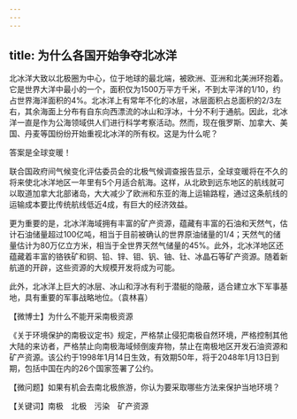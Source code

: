 ```yaml
---
---
---
```

title: 为什么各国开始争夺北冰洋
---




北冰洋大致以北极圈为中心，位于地球的最北端，被欧洲、亚洲和北美洲环抱着。它是世界大洋中最小的一个，面积仅为1500万平方千米，不到太平洋的1/10，约占世界海洋面积的4%。北冰洋上有常年不化的冰层，冰层面积占总面积的2/3左右，其余海面上分布有自东向西漂流的冰山和浮冰，十分不利于通航。因此，北冰洋一直是作为公海领域供人们进行科学考察活动。然而，现在俄罗斯、加拿大、美国、丹麦等国纷纷开始重视北冰洋的所有权。这是为什么呢？

答案是全球变暖！

联合国政府间气候变化评估委员会的北极气候调查报告显示，全球变暖将在不久的将来使北冰洋地区一年里有5个月适合航海。这样，从北欧到远东地区的航线就可以取道加拿大北部诸岛，大大减少了欧洲和东亚的海上运输路程，通过这条航线的运输成本要比传统航线低近4成，有巨大的经济效益。

更为重要的是，北冰洋海域拥有丰富的矿产资源，蕴藏有丰富的石油和天然气，估计石油储量超过100亿吨，相当于目前被确认的世界原油储量的1/4；天然气的储量估计为80万亿立方米，相当于全世界天然气储量的45%。此外，北冰洋地区还蕴藏着丰富的铬铁矿和铜、铅、锌、钼、钒、铀、钍、冰晶石等矿产资源。随着新航道的开辟，这些资源的大规模开发将成为可能。

此外，北冰洋上巨大的冰层、冰山和浮冰有利于潜艇的隐蔽，适合建立水下军事基地，具有重要的军事战略地位。（袁林喜）





【微博士】为什么不能开采南极资源

《关于环境保护的南极议定书》规定，严格禁止侵犯南极自然环境，严格控制其他大陆的来访者，严格禁止向南极海域倾倒废弃物，禁止在南极地区开发石油资源和矿产资源。该公约于1998年1月14日生效，有效期50年，将于2048年1月13日到期，包括中国在内的26个国家签署了公约。

【微问题】如果有机会去南北极旅游，你认为要采取哪些方法来保护当地环境？

【关键词】南极　北极　污染　矿产资源